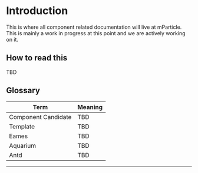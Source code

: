 # Introduction

This is where all component related documentation will live at mParticle. This is mainly a work in progress at this point
and we are actively working on it.

## How to read this

TBD

## Glossary

| Term     | Meaning |
| -------- | ------- |
| Component Candidate  | TBD    |
| Template | TBD     |
| Eames    | TBD    |
| Aquarium | TBD    |
| Antd | TBD     |

---